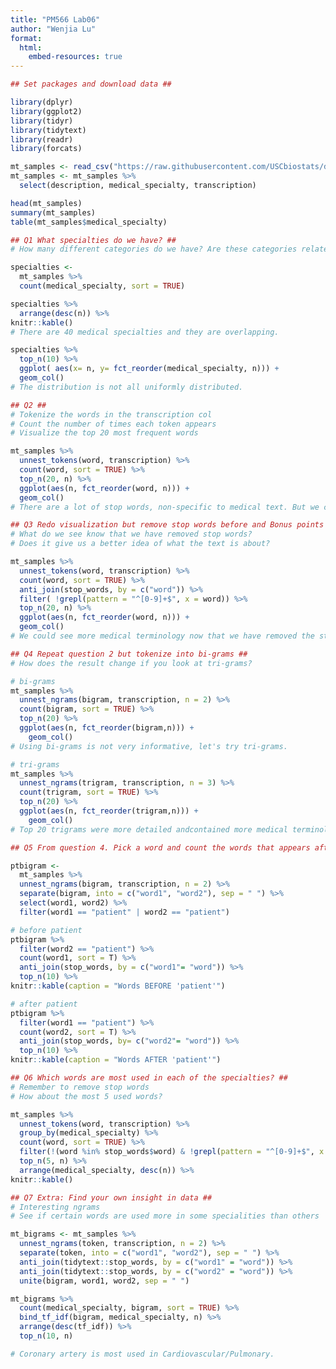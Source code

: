 ```yaml
---
title: "PM566 Lab06"
author: "Wenjia Lu"
format:
  html:
    embed-resources: true
---
```


```r
## Set packages and download data ##

library(dplyr)
library(ggplot2)
library(tidyr)
library(tidytext)
library(readr)
library(forcats)

mt_samples <- read_csv("https://raw.githubusercontent.com/USCbiostats/data-science-data/master/00_mtsamples/mtsamples.csv")
mt_samples <- mt_samples %>%
  select(description, medical_specialty, transcription)

head(mt_samples)
summary(mt_samples)
table(mt_samples$medical_specialty)

```


```r
## Q1 What specialties do we have? ##
# How many different categories do we have? Are these categories related? overlapping? evenly distributed?

specialties <- 
  mt_samples %>%
  count(medical_specialty, sort = TRUE)

specialties %>%
  arrange(desc(n)) %>%
knitr::kable()
# There are 40 medical specialties and they are overlapping.

specialties %>%
  top_n(10) %>%
  ggplot( aes(x= n, y= fct_reorder(medical_specialty, n))) +
  geom_col()
# The distribution is not all uniformly distributed.

```


```r
## Q2 ##
# Tokenize the words in the transcription col 
# Count the number of times each token appears
# Visualize the top 20 most frequent words

mt_samples %>%
  unnest_tokens(word, transcription) %>%
  count(word, sort = TRUE) %>%
  top_n(20, n) %>%
  ggplot(aes(n, fct_reorder(word, n))) +
  geom_col()
# There are a lot of stop words, non-specific to medical text. But we could see "patient".

```


```r
## Q3 Redo visualization but remove stop words before and Bonus points if you remove numbers as well ##
# What do we see know that we have removed stop words?
# Does it give us a better idea of what the text is about?

mt_samples %>%
  unnest_tokens(word, transcription) %>%
  count(word, sort = TRUE) %>%
  anti_join(stop_words, by = c("word")) %>%
  filter( !grepl(pattern = "^[0-9]+$", x = word)) %>%
  top_n(20, n) %>%
  ggplot(aes(n, fct_reorder(word, n))) +
  geom_col()
# We could see more medical terminology now that we have removed the stop words.  It gives us a better idea of what the text is about.

```


```r
## Q4 Repeat question 2 but tokenize into bi-grams ##
# How does the result change if you look at tri-grams? 

# bi-grams
mt_samples %>%
  unnest_ngrams(bigram, transcription, n = 2) %>%
  count(bigram, sort = TRUE) %>%
  top_n(20) %>%
  ggplot(aes(n, fct_reorder(bigram,n))) + 
    geom_col()
# Using bi-grams is not very informative, let's try tri-grams.

# tri-grams
mt_samples %>%
  unnest_ngrams(trigram, transcription, n = 3) %>%
  count(trigram, sort = TRUE) %>%
  top_n(20) %>%
  ggplot(aes(n, fct_reorder(trigram,n))) + 
    geom_col()
# Top 20 trigrams were more detailed andcontained more medical terminology.

```


```r
## Q5 From question 4. Pick a word and count the words that appears after and before it ##

ptbigram <-
  mt_samples %>%
  unnest_ngrams(bigram, transcription, n = 2) %>%
  separate(bigram, into = c("word1", "word2"), sep = " ") %>%
  select(word1, word2) %>%
  filter(word1 == "patient" | word2 == "patient")

# before patient
ptbigram %>%
  filter(word2 == "patient") %>%
  count(word1, sort = T) %>%
  anti_join(stop_words, by = c("word1"= "word")) %>%
  top_n(10) %>%
knitr::kable(caption = "Words BEFORE 'patient'")

# after patient
ptbigram %>%
  filter(word1 == "patient") %>%
  count(word2, sort = T) %>%
  anti_join(stop_words, by= c("word2"= "word")) %>%
  top_n(10) %>%
knitr::kable(caption = "Words AFTER 'patient'")

```


```r
## Q6 Which words are most used in each of the specialties? ##
# Remember to remove stop words 
# How about the most 5 used words?

mt_samples %>%
  unnest_tokens(word, transcription) %>%
  group_by(medical_specialty) %>%
  count(word, sort = TRUE) %>%
  filter(!(word %in% stop_words$word) & !grepl(pattern = "^[0-9]+$", x = word)) %>%
  top_n(5, n) %>%
  arrange(medical_specialty, desc(n)) %>%
knitr::kable()

```


```r
## Q7 Extra: Find your own insight in data ##
# Interesting ngrams
# See if certain words are used more in some specialities than others

mt_bigrams <- mt_samples %>%
  unnest_ngrams(token, transcription, n = 2) %>%
  separate(token, into = c("word1", "word2"), sep = " ") %>%
  anti_join(tidytext::stop_words, by = c("word1" = "word")) %>%
  anti_join(tidytext::stop_words, by = c("word2" = "word")) %>%
  unite(bigram, word1, word2, sep = " ")

mt_bigrams %>%
  count(medical_specialty, bigram, sort = TRUE) %>%
  bind_tf_idf(bigram, medical_specialty, n) %>%
  arrange(desc(tf_idf)) %>%
  top_n(10, n)

# Coronary artery is most used in Cardiovascular/Pulmonary.

```

